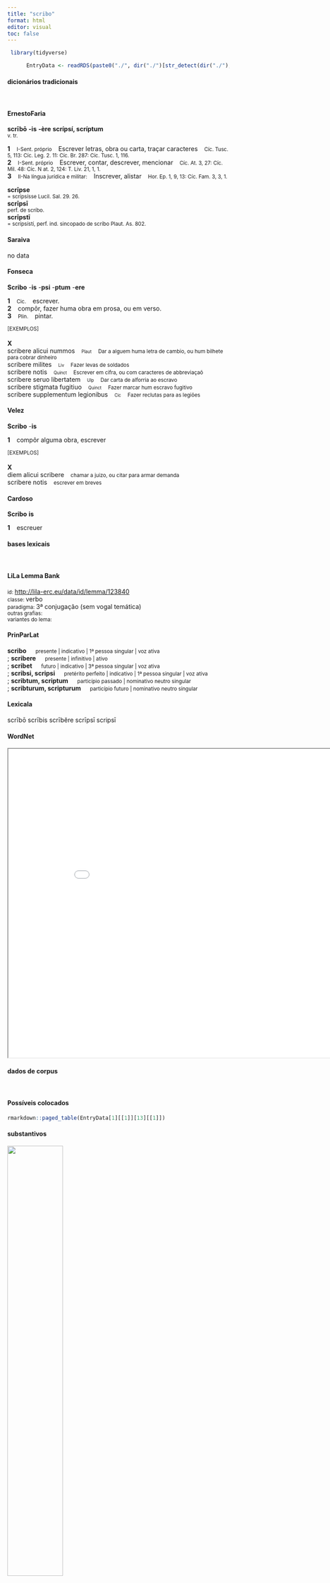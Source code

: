 ```yaml
---
title: "scribo"
format: html
editor: visual
toc: false
---
```



```r
 library(tidyverse) 

      EntryData <- readRDS(paste0("./", dir("./")[str_detect(dir("./"), "_xx115-99-114-105-98-111xx_.rds")]))

```


#### dicionários tradicionais

&emsp;




::: panel-tabset

#### ErnestoFaria

<b>scrībō</b> <b>-is</b> <b>-ère</b> <b>scrípsí, scríptum</b> <br> <small>v. tr.</small> <br> <small></small>   <p> <b>1</b> &ensp; <small>I-Sent. próprio</small> &ensp; Escrever letras, obra ou carta, traçar caracteres &ensp; <small>Cíc. Tusc. 5, 113: Cíc. Leg. 2. 11: Cíc. Br. 287: Cíc. Tusc. 1, 116.</small> <br> <b>2</b> &ensp; <small>I-Sent. próprio</small> &ensp; Escrever, contar, descrever, mencionar &ensp; <small>Cíc. At. 3, 27: Cíc. Mil. 48: Cíc. N at. 2, 124: T. Liv. 21, 1, 1.</small> <br> <b>3</b> &ensp; <small>II-Na língua jurídica e militar:</small> &ensp; Inscrever, alistar &ensp; <small>Hor. Ep. 1, 9, 13: Cíc. Fam. 3, 3, 1.</small> </p> 
 <b>scrīpse</b> <br> <small>= scrípsísse Lucil. Sal. 29. 26.</small> <br> <small></small> 
 <b>scrīpsī</b> <br> <small>perf. de scríbo.</small> <br> <small></small> 
 <b>scrīpstī</b> <br> <small>= scrípsístí, perf. ind. sincopado de scríbo Plaut. As. 802.</small> <br> <small></small>




#### Saraiva

no data




#### Fonseca

<b>Scribo</b> -<b>is</b> -<b>psi</b> -<b>ptum</b> -<b>ere</b>   <p> <b>1</b> &ensp; <small>Cic.</small> &ensp; escrever. <br> <b>2</b> &ensp; compôr, fazer huma obra em prosa, ou em verso. <br> <b>3</b> &ensp; <small>Plin.</small> &ensp; pintar. </p>   <p><small>[EXEMPLOS]</small><br> <br><b>X</b><br>scribere alicui nummos &ensp; <small><small>Plaut</small></small> &ensp; <small>Dar a alguem huma letra de cambio, ou hum bilhete para cobrar dinheiro</small> <br> scribere milites &ensp; <small><small>Liv</small></small> &ensp; <small>Fazer levas de soldados</small> <br> scribere notis &ensp; <small><small>Quinct</small></small> &ensp; <small>Escrever em cifra, ou com caracteres de abbreviaçaõ</small> <br> scribere seruo libertatem &ensp; <small><small>Ulp</small></small> &ensp; <small>Dar carta de alforria ao escravo</small> <br> scribere stigmata fugitiuo &ensp; <small><small>Quinct</small></small> &ensp; <small>Fazer marcar hum escravo fugitivo</small> <br> scribere supplementum legionibus &ensp; <small><small>Cic</small></small> &ensp; <small>Fazer reclutas para as legiões</small> </p>




#### Velez

<b>Scribo</b> -<b>is</b>   <p> <b>1</b> &ensp; compôr alguma obra, escrever </p>   <p><small>[EXEMPLOS]</small><br> <br><b>X</b><br>diem alicui scribere &ensp; <small>chamar a juizo, ou citar para armar demanda</small> <br> scribere notis &ensp; <small>escrever em breves</small> </p>




#### Cardoso

<b>Scribo</b> <b>is</b>   <p> <b>1</b> &ensp; escreuer </p>


:::



#### bases lexicais

&emsp;






::: panel-tabset

#### LiLa Lemma Bank

<small> id: </small> <a href=' http://lila-erc.eu/data/id/lemma/123840 ' target="_blank"> http://lila-erc.eu/data/id/lemma/123840 </a> <br>
<small> classe: </small> verbo    <br>
<small> paradigma: </small> 3ª conjugação (sem vogal temática) <br>
<small> outras grafias: </small>  <br>
<small> variantes do lema: </small>  <br>





#### PrinParLat

<b> scribo </b>&emsp;<small> presente | indicativo | 1ª pessoa singular | voz ativa </small><br>
; <b> scribere </b>&emsp;<small> presente | infinitivo | ativo </small><br>
; <b> scribet </b>&emsp;<small> futuro | indicativo | 3ª pessoa singular | voz ativa </small><br>
; <b> scribsi, scripsi </b>&emsp;<small> pretérito perfeito | indicativo | 1ª pessoa singular | voz ativa </small><br>
; <b> scribtum, scriptum </b>&emsp;<small> particípio passado | nominativo neutro singular </small><br>
; <b> scribturum, scripturum </b>&emsp;<small> particípio futuro | nominativo neutro singular </small><br>





#### Lexicala

scrībō 
 scrībis 
 scrībĕre 
 scrīpsī 
 scripsī




#### WordNet

<iframe width='900' height='700' src='Media/Tree__xx115-99-114-105-98-111xx__sem_type_lexemes_pt.html'>

</iframe>


:::



#### dados de corpus

&emsp;




::: panel-tabset

#### Possíveis colocados

```r

rmarkdown::paged_table(EntryData[1][[1]][13][[1]])

```


#### substantivos

![](./Media/wordcloud__xx115-99-114-105-98-111xx__BY_collocate_scoreSUBST.webp){width=50% fig-alt='This chart plots collocate by scoreSUBST, for the headword scribo here are all the values plotted: collocate: tu; scoreSUBST: 0. collocate: ad; scoreSUBST: 0. collocate: ego; scoreSUBST: 0. collocate: ut; scoreSUBST: 0. collocate: littera; scoreSUBST: 2. collocate: quod; scoreSUBST: 0. collocate: multus; scoreSUBST: 0. collocate: aliquis; scoreSUBST: 0. collocate: Uarro; scoreSUBST: 0. collocate: antea; scoreSUBST: 0. collocate: ita; scoreSUBST: 0. collocate: epistula; scoreSUBST: 2. collocate: Pompeius; scoreSUBST: 0. collocate: qua; scoreSUBST: 0. collocate: qui; scoreSUBST: 0'}




#### adjetivos

![](./Media/wordcloud__xx115-99-114-105-98-111xx__BY_collocate_scoreADJ.webp){width=50% fig-alt='This chart plots collocate by scoreADJ, for the headword scribo here are all the values plotted: collocate: tu; scoreADJ: 0. collocate: ad; scoreADJ: 0. collocate: ego; scoreADJ: 0. collocate: ut; scoreADJ: 0. collocate: littera; scoreADJ: 0. collocate: quod; scoreADJ: 0. collocate: multus; scoreADJ: 0. collocate: aliquis; scoreADJ: 0. collocate: Uarro; scoreADJ: 0. collocate: antea; scoreADJ: 0. collocate: ita; scoreADJ: 0. collocate: epistula; scoreADJ: 0. collocate: Pompeius; scoreADJ: 0. collocate: qua; scoreADJ: 0. collocate: qui; scoreADJ: 0'}




#### verbos

![](./Media/wordcloud__xx115-99-114-105-98-111xx__BY_collocate_scoreVERBO.webp){width=50% fig-alt='This chart plots collocate by scoreVERBO, for the headword scribo here are all the values plotted: collocate: tu; scoreVERBO: 0. collocate: ad; scoreVERBO: 0. collocate: ego; scoreVERBO: 0. collocate: ut; scoreVERBO: 0. collocate: littera; scoreVERBO: 0. collocate: quod; scoreVERBO: 0. collocate: multus; scoreVERBO: 0. collocate: aliquis; scoreVERBO: 0. collocate: Uarro; scoreVERBO: 0. collocate: antea; scoreVERBO: 0. collocate: ita; scoreVERBO: 0. collocate: epistula; scoreVERBO: 0. collocate: Pompeius; scoreVERBO: 0. collocate: qua; scoreVERBO: 0. collocate: qui; scoreVERBO: 0'}




#### advérbios

![](./Media/wordcloud__xx115-99-114-105-98-111xx__BY_collocate_scoreADV.webp){width=50% fig-alt='This chart plots collocate by scoreADV, for the headword scribo here are all the values plotted: collocate: tu; scoreADV: 0. collocate: ad; scoreADV: 0. collocate: ego; scoreADV: 0. collocate: ut; scoreADV: 0. collocate: littera; scoreADV: 0. collocate: quod; scoreADV: 0. collocate: multus; scoreADV: 0. collocate: aliquis; scoreADV: 0. collocate: Uarro; scoreADV: 0. collocate: antea; scoreADV: 2. collocate: ita; scoreADV: 2. collocate: epistula; scoreADV: 0. collocate: Pompeius; scoreADV: 0. collocate: qua; scoreADV: 1. collocate: qui; scoreADV: 0'}




#### preposições e conjunções

![](./Media/wordcloud__xx115-99-114-105-98-111xx__BY_collocate_scoreFUNC.webp){width=50% fig-alt='This chart plots collocate by scoreFUNC, for the headword scribo here are all the values plotted: collocate: tu; scoreFUNC: 0. collocate: ad; scoreFUNC: 30. collocate: ego; scoreFUNC: 0. collocate: ut; scoreFUNC: 30. collocate: littera; scoreFUNC: 0. collocate: quod; scoreFUNC: 20. collocate: multus; scoreFUNC: 0. collocate: aliquis; scoreFUNC: 0. collocate: Uarro; scoreFUNC: 0. collocate: antea; scoreFUNC: 0. collocate: ita; scoreFUNC: 0. collocate: epistula; scoreFUNC: 0. collocate: Pompeius; scoreFUNC: 0. collocate: qua; scoreFUNC: 0. collocate: qui; scoreFUNC: 0'}


:::



::: panel-tabset

#### ExemplosTraduzidos

<p> ut <b>scribis</b> ita video <br> <small> Cic.Att.2.15.1 <br> Vejo, como tu me escreves. <small> [JDD] </small> </small> </p>
; <p> plura <b>scribere</b> non possum <br> <small> Cic.Att.3.2 <br> Não posso escrever mais. <small> [JDD] </small> </small> </p>
; <p> prorsus ut <b>scribis</b> ita sentio <br> <small> Cic.Att.2.17.1 <br> Penso exatamente como escreves. <small> [JDD] </small> </small> </p>
; <p> sed <b>scripsi</b> ut debui diligenter <br> <small> Cic.Att.2.1.12 <br> Mas escrevi, como devia, com todo cuidado. <small> [JDD] </small> </small> </p>
; <p> nunc ad ea quae <b>scripsisti</b> <br> <small> Cic.Att.3.8.3 <br> Agora, vamos ao que escreveste. <small> [JDD] </small> </small> </p>
; <p> Romae quod <b>scribis</b> sileri ita putabam <br> <small> Cic.Att.2.13.2 <br> O que escreves que em Roma calam, eu assim imaginava. <small> [JDD] </small> </small> </p>
; <p> his de rebus <b>scripsi</b> ad senatum <br> <small> Cic.Att.5.18.1 <br> Sobre essas coisas escrevi ao senado. <small> [JDD] </small> </small> </p>
; <p> alii si <b>scripserint</b> mittemus ad te <br> <small> Cic.Att.1.20.6 <br> Se outros escreverem, eu te enviarei. <small> [JDD] </small> </small> </p>
; <p> si nihil habebis tamen <b>scribas</b> aliquid <br> <small> Cic.Att.4.14.2 <br> se não tiveres nada, que escrevas alguma coisa mesmo assim. <small> [JDD] </small> </small> </p>
; <p> sed haec ad te <b>scribam</b> alias subtilius <br> <small> Cic.Att.1.13.4 <br> Mas em outra ocasião te escreverei com mais detalhes. <small> [JDD] </small> </small> </p>
; <p> sed de re publica non libet plura <b>scribere</b> <br> <small> Cic.Att.2.18.3 <br> Mas não tenho mais vontade de escrever sobre a república. <small> [JDD] </small> </small> </p>
; <p> displiceo mihi ne c sine summo <b>scribo</b> dolore <br> <small> Cic.Att.2.18.3 <br> Estou insatisfeito comigo mesmo e escrevo não sem uma grande dor. <small> [JDD, de outra edição] </small> </small> </p>
; <p> sed nisi fallor citius te quam <b>scribis</b> videbo <br> <small> Cic.Att.4.19.1 <br> Mas, se não me engano, te verei mais logo do que escreves. <small> [JDD] </small> </small> </p>
; <p> de tuo autem negotio saepe ad me <b>scribis</b> <br> <small> Cic.Att.1.19.9 <br> Me escreves com frequência sobre o teu assunto. <small> [JDD] </small> </small> </p>
; <p> non queo plura <b>scribere</b> ne c est quod <b>scribam</b> <br> <small> Cic.Att.3.12.3 <br> Não consigo escrever mais, nem há o que escrever. <small> [JDD, de outra edição] </small> </small> </p>
; <p> prima contio Pompei qualis fuisset <b>scripsi</b> ad te antea <br> <small> Cic.Att.1.14.1 <br> Já te escrevi como tinha sido o primeiro discurso de Pompeu diante do povo. <small> [JDD] </small> </small> </p>
; <p> quamquam non ἐγκωμιαστικὰ sunt haec sed ἱστορικὰ quae <b>scribimus</b> <br> <small> Cic.Att.1.19.10 <br> embora isto que escrevo não seja encomiástico, mas hitórico. <small> [JDD] </small> </small> </p>
; <p> Numestium ex litteris tuis studiose <b>scriptis</b> libenter in amicitiam recepi <br> <small> Cic.Att.2.20.1 <br> A Numéstio, de acordo com tua carta zelosamente escrita, eu, com prazer, o recebi em amizade. <small> [JDD] </small> </small> </p>
; <p> cum haec <b>scribebam</b> in tribunali res erat ad HS C̅X̅X̅ <br> <small> Cic.Att.5.20.5 <br> quando eu te escrevo isto, a soma na tribuna é de uns cento e vinte mil sestércios. <small> [JDD, de outra edição] </small> </small> </p>
; <p> ante diem viii Kal haec ego <b>scribebam</b> hora noctis nona <br> <small> Cic.Att.4.3.5 <br> Eu escrevo esta no nono dia antes das calendas [23] na nona hora da noite [entre 2h e 3h da madrugada]. <small> [JDD, de outra edição] </small> </small> </p>
; <p> atque huius incommodi culpa ubi resideat facilius possum existimare quam <b>scribere</b> <br> <small> Cic.Att.1.17.3 <br> E eu posso mais facilmente imaginar onde reside a culpa desse aborrecimento do que escrever. <small> [JDD] </small> </small> </p>
; <p> Ἡρώδης si homo esset eum potius legeret quam unam litteram <b>scriberet</b> <br> <small> Cic.Att.2.2.2 <br> “Herodes”, se fosse sensato, o leria antes de escrever uma única linha. <small> [JDD, de outra edição] </small> </small> </p>
; <p> numquam ante arbitror te epistulam meam legisse nisi mea manu <b>scriptam</b> <br> <small> Cic.Att.2.23.1 <br> Julgo que nunca leste antes uma carta minha que não fosse escrita por minha própria mão. <small> [JDD] </small> </small> </p>
; <p> Pompeius mihi quoque videbatur quod <b>scribis</b> Varronem dicere in Hispaniam certe iturus <br> <small> Cic.Att.5.11.3 <br> A mim também me parece que, como escreves que Varrão diz, Pompeu irá com certeza à Hispânia. <small> [JDD] </small> </small> </p>





#### Frequência por autor

![](./Media/barchart__xx115-99-114-105-98-111xx__lemma_BY_author_Frequencies.webp){width=50% fig-alt='This charts plots the frequency of lemma by author_Frequencies. The Suetonius subcorpus registers the highest normalized frequency, with the value of 33.08 and an absolute frequency of 3. The Cicero subcorpus follows, with a normalized frequency of 21.74 and an absolute frequency of 349. the subcorpus with the least normalized frequency is Caesar with the normalized value of 0 and an absolute freqeuncy of 0. here are all the values: subcorpus: Caesar ; normalized frequency: 0 ; absolute frequency: 0. subcorpus: Cicero ; normalized frequency: 349 ; absolute frequency: 21.7412972515013. subcorpus: Horatius ; normalized frequency: 14 ; absolute frequency: 12.4322884290916. subcorpus: Ovidius ; normalized frequency: 0 ; absolute frequency: 0. subcorpus: Phaedrus ; normalized frequency: 2 ; absolute frequency: 3.0362835888872. subcorpus: Sallustius ; normalized frequency: 8 ; absolute frequency: 7.42046192375475. subcorpus: Seneca ; normalized frequency: 24 ; absolute frequency: 4.47919971631735. subcorpus: Suetonius ; normalized frequency: 3 ; absolute frequency: 33.0760749724366. subcorpus: Tacitus ; normalized frequency: 0 ; absolute frequency: 0. subcorpus: Vergilius ; normalized frequency: 0 ; absolute frequency: 0. subcorpus: Hieronymus ; normalized frequency: 2 ; absolute frequency: 4.49337227589306'}




#### Frequência por gênero

![](./Media/barchart__xx115-99-114-105-98-111xx__lemma_BY_genre_Frequencies.webp){width=50% fig-alt='This charts plots the frequency of lemma by genre_Frequencies. The Prosa.epistolográfica subcorpus registers the highest normalized frequency, with the value of 78.96 and an absolute frequency of 298. The Prosa.epistolográfica subcorpus follows, with a normalized frequency of 78.96 and an absolute frequency of 298. the subcorpus with the least normalized frequency is Poesia.trágica with the normalized value of 0 and an absolute freqeuncy of 0. here are all the values: subcorpus: Prosa.histórica ; normalized frequency: 11 ; absolute frequency: 2.67776722899778. subcorpus: Prosa.filosófica ; normalized frequency: 35 ; absolute frequency: 5.76596761173622. subcorpus: Prosa.oratória ; normalized frequency: 40 ; absolute frequency: 3.84050387410828. subcorpus: Prosa.epistolográfica ; normalized frequency: 298 ; absolute frequency: 78.9634065555526. subcorpus: Poesia.lírica ; normalized frequency: 14 ; absolute frequency: 11.7775721376293. subcorpus: Poesia.didática ; normalized frequency: 2 ; absolute frequency: 1.69649673424379. subcorpus: Poesia.trágica ; normalized frequency: 0 ; absolute frequency: 0. subcorpus: Poesia.épica ; normalized frequency: 0 ; absolute frequency: 0. subcorpus: Prosa.ficcional ; normalized frequency: 2 ; absolute frequency: 4.49337227589306'}




#### Frequência por século

![](./Media/barchart__xx115-99-114-105-98-111xx__lemma_BY_period_Frequencies.webp){width=50% fig-alt='This charts plots the frequency of lemma by period_Frequencies. The I.a.C. subcorpus registers the highest normalized frequency, with the value of 17.27 and an absolute frequency of 371. The I.d.C. subcorpus follows, with a normalized frequency of 3.98 and an absolute frequency of 26. the subcorpus with the least normalized frequency is I.d.C. with the normalized value of 3.98 and an absolute freqeuncy of 26. here are all the values: subcorpus: I.a.C. ; normalized frequency: 371 ; absolute frequency: 17.2678612985804. subcorpus: I.d.C. ; normalized frequency: 26 ; absolute frequency: 3.97735964509714. subcorpus: II.d.C. ; normalized frequency: 3 ; absolute frequency: 7.85340314136126. subcorpus: IV.d.C. ; normalized frequency: 2 ; absolute frequency: 4.49337227589306'}


:::

